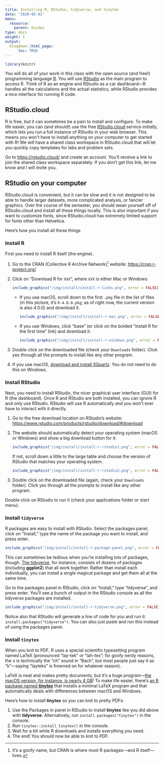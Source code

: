 ```yaml
---
title: Installing R, RStudio, tidyverse, and tinytex
date: "2020-05-01"
menu:
  resource:
    parent: Guides
type: docs
weight: 1
output:
  blogdown::html_page:
      toc: TRUE
---
```


```r
library(knitr)
```

You will do all of your work in this class with the open source (and free!) programming language [R](https://cran.r-project.org/). You will use [RStudio](https://www.rstudio.com/) as the main program to access R. Think of R as an engine and RStudio as a car dashboard—R handles all the calculations and the actual statistics, while RStudio provides a nice interface for running R code.


## RStudio.cloud

R is free, but it can sometimes be a pain to install and configure. To make life easier, you can (and should!) use the free [RStudio.cloud](http://rstudio.cloud/) service *initially*, which lets you run a full instance of RStudio in your web browser. This means you won't have to install anything on your computer to get started with R! We will have a shared class workspace in RStudio.cloud that will let you quickly copy templates for labs and problem sets.

Go to <https://rstudio.cloud/> and create an account. You'll receive a link to join the shared class workspace separately. If you don't get this link, let me know and I will invite you.


## RStudio on your computer

RStudio.cloud is convenient, but it can be slow and it is not designed to be able to handle larger datasets, more complicated analysis, or fancier graphics. Over the course of the semester, you should wean yourself off of RStudio.cloud and install all these things locally. This is also important if you want to customize fonts, since RStudio.cloud has extremely limited support for fonts other than Helvetica. 

Here's how you install all these things

### Install R

First you need to install R itself (the engine).

1. Go to the CRAN (Collective R Archive Network)^[It's a goofy name, but CRAN is where most R packages—and R itself—lives.] website: <https://cran.r-project.org/>
2. Click on "Download R for `XXX`", where `XXX` is either Mac or Windows:

    ```r
    include_graphics("/img/install/install-r-links.png", error = FALSE)
    ```

    - If you use macOS, scroll down to the first `.pkg` file in the list of files (in this picture, it's `R-4.0.0.pkg`; as of right now, the current version is also 4.0.0) and download it.
    
        ```r
        include_graphics("/img/install/install-r-mac.png", error = FALSE)
        ```
    
    - If you use Windows, click "base" (or click on the bolded "install R for the first time" link) and download it. 
    
        ```r
        include_graphics("/img/install/install-r-windows.png", error = FALSE)
        ```

3. Double click on the downloaded file (check your `Downloads` folder). Click yes through all the prompts to install like any other program.

4. If you use macOS, [download and install XQuartz](https://www.xquartz.org/). You do not need to do this on Windows.


### Install RStudio

Next, you need to install RStudio, the nicer graphical user interface (GUI) for R (the dashboard). Once R and RStudio are both installed, you can ignore R and only use RStudio. RStudio will use R automatically and you won't ever have to interact with it directly.

1. Go to the free download location on RStudio's website: <https://www.rstudio.com/products/rstudio/download/#download>
2. The website should automatically detect your operating system (macOS or Windows) and show a big download button for it:

    ```r
    include_graphics("/img/install/install-r-rstudio1.png", error = FALSE)
    ```
    
    If not, scroll down a little to the large table and choose the version of RStudio that matches your operating system.

    ```r
    include_graphics("/img/install/install-r-rstudio2.png", error = FALSE)
    ```

3. Double click on the downloaded file (again, check your `Downloads` folder). Click yes through all the prompts to install like any other program.

Double click on RStudio to run it (check your applications folder or start menu).


### Install `tidyverse`

R packages are easy to install with RStudio. Select the packages panel, click on "Install," type the name of the package you want to install, and press enter.

```r
include_graphics("/img/install/install-r-package-panel.png", error = FALSE)
```

This can sometimes be tedious when you're installing lots of packages, though. [The tidyverse](https://www.tidyverse.org/), for instance, consists of dozens of packages (including **ggplot2**) that all work together. Rather than install each individually, you can install a single magical package and get them all at the same time.

Go to the packages panel in RStudio, click on "Install," type "tidyverse", and press enter. You'll see a bunch of output in the RStudio console as all the tidyverse packages are installed.

```r
include_graphics("/img/install/install-r-tidyverse.png", error = FALSE)
```

Notice also that RStudio will generate a line of code for you and run it: `install.packages("tidyverse")`. You can also just paste and run this instead of using the packages panel.


### Install `tinytex`

When you knit to PDF, R uses a special scientific typesetting program named LaTeX (pronounced "lay-tek" or "lah-tex"; for goofy nerdy reasons, the x is technically the "ch" sound in "Bach", but most people just say it as "k"—saying "layteks" is frowned on for whatever reason).

LaTeX is neat and makes pretty documents, but it's a huge program—[the macOS version, for instance, is nearly 4 GB](https://tug.org/mactex/mactex-download.html)! To make life easier, there's [an R package named **tinytex**](https://yihui.org/tinytex/) that installs a minimal LaTeX program and that automatically deals with differences between macOS and Windows.

Here's how to install **tinytex** so you can knit to pretty PDFs:

1. Use the Packages in panel in RStudio to install **tinytex** like you did above with **tidyverse**. Alternatively, run `install.packages("tinytex")` in the console.
2. Run `tinytex::install_tinytex()` in the console.
3. Wait for a bit while R downloads and installs everything you need.
4. The end! You should now be able to knit to PDF.
